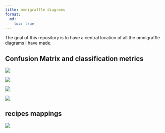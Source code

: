 ```yaml
---
title: omnigraffle diagrams
format: 
  md:
    toc: true
---
```


<!-- badges: start -->
<!-- badges: end -->

The goal of this repository is to have a central location of all the omnigraffle diagrams I have made.

## Confusion Matrix and classification metrics

![](diagrams/diagrams-confusion-matrix/confusion-matrix.png)

![](diagrams/diagrams-confusion-matrix/confusion-matrix-accuracy.png)

![](diagrams/diagrams-confusion-matrix/confusion-matrix-sensitivity.png)

![](diagrams/diagrams-confusion-matrix/confusion-matrix-specificity.png)

## recipes mappings

![](diagrams/recipes-mappings/mappings.png)
